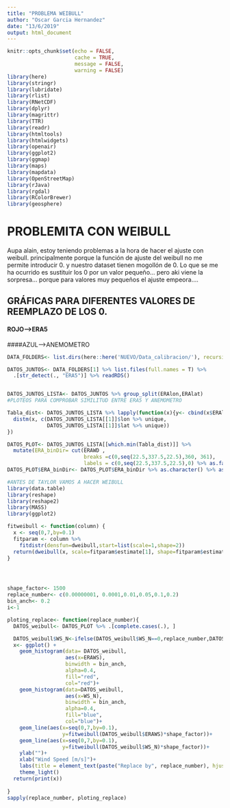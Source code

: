```yaml
---
title: "PROBLEMA WEIBULL"
author: "Oscar Garcia Hernandez"
date: "13/6/2019"
output: html_document
---
```


```r
knitr::opts_chunk$set(echo = FALSE,
                      cache = TRUE,
                      message = FALSE,
                      warning = FALSE)
library(here)
library(stringr)
library(lubridate)
library(rlist)
library(RNetCDF)
library(dplyr)
library(magrittr)
library(TTR)
library(readr)
library(htmltools)
library(htmlwidgets)
library(openair)
library(ggplot2)
library(ggmap)
library(maps)
library(mapdata)
library(OpenStreetMap)
library(rJava)
library(rgdal)
library(RColorBrewer)
library(geosphere)
```

# PROBLEMITA CON WEIBULL
 Aupa alain, estoy teniendo problemas a la hora de hacer el ajuste con weibull. principalmente porque la función de ajuste del weibull no me permite introducir 0. y nuestro dataset tienen mogollón de 0. Lo que se me ha ocurrido es sustituir los 0 por un valor pequeño... pero aki viene la sorpresa... porque para valores muy pequeños el ajuste empeora.... 
 
## GRÁFICAS PARA DIFERENTES VALORES DE REEMPLAZO DE LOS 0. 

#### ROJO---->ERA5     
####AZUL------>ANEMOMETRO

```r

DATA_FOLDERS<- list.dirs(here::here('NUEVO/Data_calibracion/'), recursive = F)

DATOS_JUNTOS<- DATA_FOLDERS[1] %>% list.files(full.names = T) %>% 
  .[str_detect(., "ERA5")] %>% readRDS()


DATOS_JUNTOS_LISTA<- DATOS_JUNTOS %>% group_split(ERAlon,ERAlat)
#PLOTEOS PARA COMPROBAR SIMILITUD ENTRE ERA5 Y ANEMOMETRO

Tabla_dist<- DATOS_JUNTOS_LISTA %>% lapply(function(x){y<- cbind(x$ERAlon %>% unique, x$ERAlat %>% unique()) %>% as.data.frame(); colnames(y)<- c("lon","lat"); return(y)}) %>% sapply(., function(x){
  distm(x, c(DATOS_JUNTOS_LISTA[[1]]$lon %>% unique,
             DATOS_JUNTOS_LISTA[[1]]$lat %>% unique))
}) 

DATOS_PLOT<- DATOS_JUNTOS_LISTA[[which.min(Tabla_dist)]] %>%
  mutate(ERA_binDir= cut(ERAWD ,
                         breaks =c(0,seq(22.5,337.5,22.5),360, 361), 
                         labels = c(0,seq(22.5,337.5,22.5),0) %>% as.factor()))
DATOS_PLOT$ERA_binDir<- DATOS_PLOT$ERA_binDir %>% as.character() %>% as.numeric()

#ANTES DE TAYLOR VAMOS A HACER WEIBULL
library(data.table)
library(reshape)
library(reshape2)
library(MASS)
library(ggplot2)

fitweibull <- function(column) {
  x <- seq(0,7,by=0.1)
  fitparam <- column %>%
    fitdistr(densfun=dweibull,start=list(scale=1,shape=2))
  return(dweibull(x, scale=fitparam$estimate[1], shape=fitparam$estimate[2]))
}




shape_factor<- 1500
replace_number<- c(0.00000001, 0.0001,0.01,0.05,0.1,0.2)
bin_anch<- 0.2
i<-1

ploting_replace<- function(replace_number){
  DATOS_weibull<- DATOS_PLOT %>% .[complete.cases(.), ] 

  DATOS_weibull$WS_N<-ifelse(DATOS_weibull$WS_N==0,replace_number,DATOS_weibull$WS_N)
  x<- ggplot() + 
    geom_histogram(data= DATOS_weibull, 
                   aes(x=ERAWS),
                   binwidth = bin_anch,
                   alpha=0.4,
                   fill="red",
                   col="red")+
    geom_histogram(data=DATOS_weibull,
                   aes(x=WS_N),
                   binwidth = bin_anch,
                   alpha=0.4,
                   fill="blue",
                   col="blue")+
    geom_line(aes(x=seq(0,7,by=0.1),
                  y=fitweibull(DATOS_weibull$ERAWS)*shape_factor))+
    geom_line(aes(x=seq(0,7,by=0.1),
                  y=fitweibull(DATOS_weibull$WS_N)*shape_factor))+
    ylab("")+
    xlab("Wind Speed [m/s]")+
    labs(title = element_text(paste("Replace by", replace_number), hjust = 0.5))+
    theme_light()
  return(print(x))
  
}
sapply(replace_number, ploting_replace)
  

  
```

